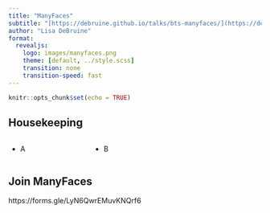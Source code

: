```yaml
---
title: "ManyFaces"
subtitle: "[https://debruine.github.io/talks/bts-manyfaces/](https://debruine.github.io/talks/bts-manyfaces/)"
author: "Lisa DeBruine"
format: 
  revealjs:
    logo: images/manyfaces.png
    theme: [default, ../style.scss]
    transition: none
    transition-speed: fast
---
```


```r
knitr::opts_chunk$set(echo = TRUE)
```

## Housekeeping

:::: columns
::: {.column width="30%"}

* A

:::
::: {.column width="70%"}

* B

:::
::::


## Join ManyFaces

https://forms.gle/LyN6QwrEMuvKNQrf6

